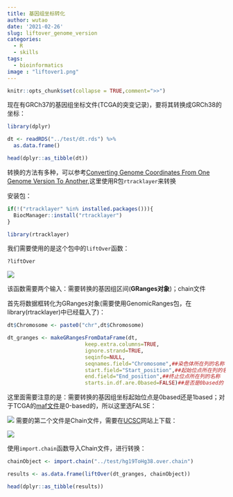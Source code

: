 ```yaml
---
title: 基因组坐标转化
author: wutao
date: '2021-02-26'
slug: liftover_genome_version
categories:
  - R
  - skills
tags:
  - bioinformatics
image : "liftover1.png"
---
```


```r
knitr::opts_chunk$set(collapse = TRUE,comment=">>")
```

现在有GRCh37的基因组坐标文件(TCGA的突变记录)，要将其转换成GRCh38的坐标：

```r
library(dplyr)

dt <- readRDS("../test/dt.rds") %>% 
  as.data.frame()

head(dplyr::as_tibble(dt))
```

转换的方法有多种，可以参考[Converting Genome Coordinates From One Genome Version To Another](https://www.biostars.org/p/65558/),这里使用R包`rtracklayer`来转换

安装包：

```r
if(!("rtracklayer" %in% installed.packages())){
  BiocManager::install("rtracklayer")
}

library(rtracklayer)
```

我们需要使用的是这个包中的`liftOver`函数：

```r
?liftOver
```

![](https://picgo-wutao.oss-cn-shanghai.aliyuncs.com/img/image-20210226171357422.png)

该函数需要两个输入：需要转换的基因组区间(**GRanges对象**)；chain文件

首先将数据框转化为GRanges对象(需要使用GenomicRanges包，在library(rtracklayer)中已经载入了)：

```r
dt$Chromosome <- paste0("chr",dt$Chromosome)

dt_granges <- makeGRangesFromDataFrame(dt,
                         keep.extra.columns=TRUE,
                         ignore.strand=TRUE,
                         seqinfo=NULL,
                         seqnames.field="Chromosome",##染色体所在列的名称
                         start.field="Start_position",##起始位点所在列的名称
                         end.field="End_position",##终止位点所在列的名称
                         starts.in.df.are.0based=FALSE)##是否是0based的
```

这里面需要注意的是：需要转换的基因组坐标起始位点是0based还是1based；对于TCGA的[maf文件](https://docs.gdc.cancer.gov/Encyclopedia/pages/Mutation_Annotation_Format_TCGAv2/)是0-based的，所以这里选FALSE：

![](https://picgo-wutao.oss-cn-shanghai.aliyuncs.com/img/image-20210226172456415.png)
需要的第二个文件是Chain文件，需要在[UCSC](https://hgdownload.soe.ucsc.edu/downloads.html)网站上下载：

![](https://picgo-wutao.oss-cn-shanghai.aliyuncs.com/img/image-20210226225522742.png)

使用`import.chain`函数导入Chain文件，进行转换：

```r
chainObject <- import.chain("../test/hg19ToHg38.over.chain")

results <- as.data.frame(liftOver(dt_granges, chainObject))

head(dplyr::as_tibble(results))
```

